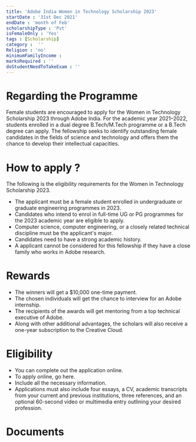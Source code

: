 ```yaml
---
title: 'Adobe India Women in Technology Scholarship 2023'
startDate : '31st Dec 2021'
endDate : 'month of Feb'
scholarshipType : 'Pvt'
isFemaleOnly : 'Yes'
tags : [Scholarship]
category :  ''
Religion : 'no'
minimumFamilyIncome :
marksRequired : ''
doStudentNeedToTakeExam : ''
---
```




# Regarding the Programme
Female students are encouraged to apply for the Women in Technology Scholarship 2023 through Adobe India.
For the academic year 2021–2022, students enrolled in a dual degree B.Tech/M.Tech programme or a B.Tech degree can apply. 
The fellowship seeks to identify outstanding female candidates in the fields of science and technology and offers them the chance to develop their intellectual capacities.



# How to apply ?
The following is the eligibility requirements for the Women in Technology Scholarship 2023.
 - The applicant must be a female student enrolled in undergraduate or graduate engineering programmes in 2023.
 - Candidates who intend to enrol in full-time UG or PG programmes for the 2023 academic year are eligible to apply.
 - Computer science, computer engineering, or a closely related technical discipline must be the applicant's major.
 - Candidates need to have a strong academic history.
 - A applicant cannot be considered for this fellowship if they have a close family who works in Adobe research.

# Rewards
 - The winners will get a $10,000 one-time payment.
 - The chosen individuals will get the chance to interview for an Adobe internship.
 - The recipients of the awards will get mentoring from a top technical executive of Adobe.
 - Along with other additional advantages, the scholars will also receive a one-year subscription to the Creative Cloud.


# Eligibility

 - You can complete out the application online.
 - To apply online, go here.
 - Include all the necessary information.
 - Applications must also include four essays, a CV, academic transcripts from your current and previous institutions, three references, and an optional 60-second video or multimedia entry outlining your desired profession.



# Documents



